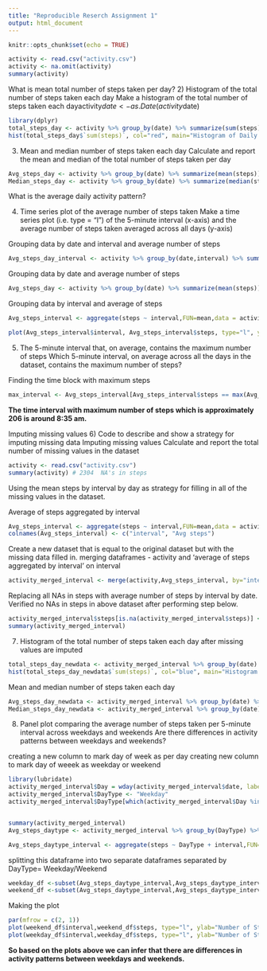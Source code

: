---
title: "Reproducible Reserch Assignment 1"
output: html_document
---

```{r setup, include=FALSE}
knitr::opts_chunk$set(echo = TRUE)
```


```{r}
activity <- read.csv("activity.csv")
activity <- na.omit(activity)
summary(activity)
```
What is mean total number of steps taken per day?
2) Histogram of the total number of steps taken each day
Make a histogram of the total number of steps taken each dayactivity$date <- as.Date(activity$date)
```{r}
library(dplyr)
total_steps_day <- activity %>% group_by(date) %>% summarize(sum(steps))
hist(total_steps_day$`sum(steps)`, col="red", main="Histogram of Daily Steps", xlab="Steps per day")
```
3) Mean and median number of steps taken each day
Calculate and report the mean and median of the total number of steps taken per day
```{r}
Avg_steps_day <- activity %>% group_by(date) %>% summarize(mean(steps))
Median_steps_day <- activity %>% group_by(date) %>% summarize(median(steps))
```
What is the average daily activity pattern?

4) Time series plot of the average number of steps taken
Make a time series plot (i.e. type = "l") of the 5-minute interval (x-axis) and the average number of steps taken averaged across all days (y-axis)

Grouping data by date and interval and average number of steps
```{r}
Avg_steps_day_interval <- activity %>% group_by(date,interval) %>% summarize(mean(steps))
```

Grouping data by date and average number of steps
```{r}
Avg_steps_day <- activity %>% group_by(date) %>% summarize(mean(steps))
```

Grouping data by interval and average of steps
```{r}
Avg_steps_interval <- aggregate(steps ~ interval,FUN=mean,data = activity)

plot(Avg_steps_interval$interval, Avg_steps_interval$steps, type="l", ylab=" Average of Steps", xlab="Interval")
```


5) The 5-minute interval that, on average, contains the maximum number of steps Which 5-minute interval, on average across all the days in the dataset, contains the maximum number of steps?

Finding the time block with maximum steps
```{r}
max_interval <- Avg_steps_interval[Avg_steps_interval$steps == max(Avg_steps_interval$steps),]
```
 
**The time interval with maximum number of steps which is approximately 206 is around 8:35 am.**

Imputing missing values
6) Code to describe and show a strategy for imputing missing data
Imputing missing values
Calculate and report the total number of missing values in the dataset 
```{r}
activity <- read.csv("activity.csv")
summary(activity) # 2304  NA's in steps
```

Using the mean steps by interval by day as strategy for filling in all of the missing values in the dataset.  

Average of steps aggregated by interval
```{r}
Avg_steps_interval <- aggregate(steps ~ interval,FUN=mean,data = activity)
colnames(Avg_steps_interval) <- c("interval", "Avg steps")
```


Create a new dataset that is equal to the original dataset but with the missing data filled in.
merging dataframes - activity and 'average of steps aggregated by interval' on interval
```{r}
activity_merged_interval <- merge(activity,Avg_steps_interval, by="interval", all.x=TRUE)
```

Replacing all NAs in steps with average number of steps by interval by date.
Verified no NAs in steps in above dataset after performing step below.
```{r}
activity_merged_interval$steps[is.na(activity_merged_interval$steps)] <- activity_merged_interval$`Avg steps`[is.na(activity_merged_interval$steps)]
summary(activity_merged_interval) 
```



7) Histogram of the total number of steps taken each day after missing values are imputed

```{r}
total_steps_day_newdata <- activity_merged_interval %>% group_by(date) %>% summarize(sum(steps))
hist(total_steps_day_newdata$`sum(steps)`, col="blue", main="Histogram of Daily Steps with NAs", xlab="Steps per day")
```


Mean and median number of steps taken each day
```{r}
Avg_steps_day_newdata <- activity_merged_interval %>% group_by(date) %>% summarize(mean(steps))
Median_steps_day_newdata <- activity_merged_interval %>% group_by(date) %>% summarize(median(steps))
```


8) Panel plot comparing the average number of steps taken per 5-minute interval across weekdays and weekends
Are there differences in activity patterns between weekdays and weekends?

creating a new column to mark day of week as per day
creating new column to mark day of weeek as weekday or weekend
```{r}
library(lubridate)
activity_merged_interval$Day = wday(activity_merged_interval$date, label = TRUE)
activity_merged_interval$DayType <- "Weekday"
activity_merged_interval$DayType[which(activity_merged_interval$Day %in% c("Sat","Sun"))] <- "Weekend"


summary(activity_merged_interval)
Avg_steps_daytype <- activity_merged_interval %>% group_by(DayType) %>% summarize(mean(steps))

Avg_steps_daytype_interval <- aggregate(steps ~ DayType + interval,FUN=mean,data = activity_merged_interval)
```


splitting this dataframe into two separate dataframes separated by DayType= Weekday/Weekend
```{r}
weekday_df <-subset(Avg_steps_daytype_interval,Avg_steps_daytype_interval$DayType=="Weekday")
weekend_df <-subset(Avg_steps_daytype_interval,Avg_steps_daytype_interval$DayType=="Weekend")
```


Making the plot
```{r}
par(mfrow = c(2, 1)) 
plot(weekend_df$interval,weekend_df$steps, type="l", ylab="Number of Steps", xlab="Interval", col="blue", main="Weekend")
plot(weekday_df$interval,weekday_df$steps, type="l", ylab="Number of Steps", xlab="Interval", col="blue",main="Weekday")
```

**So based on the plots above we can infer that there are differences in activity patterns between weekdays and weekends.**

